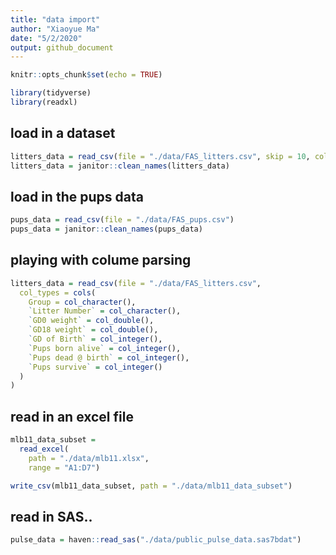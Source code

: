 ```yaml
---
title: "data import"
author: "Xiaoyue Ma"
date: "5/2/2020"
output: github_document
---
```


```r
knitr::opts_chunk$set(echo = TRUE)

library(tidyverse)
library(readxl)
```

## load in a dataset

```r
litters_data = read_csv(file = "./data/FAS_litters.csv", skip = 10, col_names = FALSE)
litters_data = janitor::clean_names(litters_data)
```

## load in the pups data

```r
pups_data = read_csv(file = "./data/FAS_pups.csv")
pups_data = janitor::clean_names(pups_data)
```


## playing with colume parsing

```r
litters_data = read_csv(file = "./data/FAS_litters.csv",
  col_types = cols(
    Group = col_character(),
    `Litter Number` = col_character(),
    `GD0 weight` = col_double(),
    `GD18 weight` = col_double(),
    `GD of Birth` = col_integer(),
    `Pups born alive` = col_integer(),
    `Pups dead @ birth` = col_integer(),
    `Pups survive` = col_integer()
  )
)
```

## read in an excel file

```r
mlb11_data_subset = 
  read_excel(
    path = "./data/mlb11.xlsx",
    range = "A1:D7")

write_csv(mlb11_data_subset, path = "./data/mlb11_data_subset")
```


## read in SAS.. 

```r
pulse_data = haven::read_sas("./data/public_pulse_data.sas7bdat")
```













